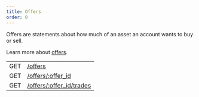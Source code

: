 ```yaml
---
title: Offers
order: 0
---
```



Offers are statements about how much of an asset an account wants to buy or sell.

Learn more about [offers](../../../../../docs/learn/glossary/#decentralized-exchange).

<EndpointsTable title="Endpoints">

|     |                                          |
| --- | ---------------------------------------- |
| GET | [/offers](../get-all-offers.api.mdx)                    |
| GET | [/offers/:offer_id](../get-offer-by-offer-id.api.mdx)        |
| GET | [/offers/:offer_id/trades](../get-trades-by-offer-id.api.mdx) |

</EndpointsTable>

